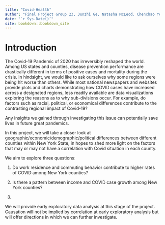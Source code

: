 ```yaml
--- 
title: "Covid-Health"
author: "Final Project Group 23, Junzhi Ge, Natasha McLeod, Chenchao You"
date: "`r Sys.Date()`"
site: bookdown::bookdown_site
---
```


# Introduction

The Covid-19 Pandemic of 2020 has irreversibly reshaped the world. Among US states and counties, disease prevention performance are drastically different in terms of positive cases and mortality during the crisis. In hindsight, we would like to ask ourselves why some regions were being hit worse than others. While most national newspapers and websites provide plots and charts demonstrating how COVID cases have increased across a designated regions, less readily available are data visualizations exploring the reasons as to why sub-divisions occur. For example, do factors such as racial, political, or economical differences contribute to the contrasting regional impact of Covid-19?

Any insights we gained through investigating this issue can potentially save lives in future great pandemics.

In this project, we will take a closer look at geographic/economic/demographic/political differences between different counties within New York State, in hopes to shed more light on the factors that may or may not have a correlation with Covid situation in each county. 

We aim to explore three questions:

1) Do work residence and commuting behavior contribute to higher rates of COVID among New York counties? 

2) Is there a pattern between income and COVID case growth among New York counties?

3) 


We will provide early exploratory data analysis at this stage of the project. Causation will not be implied by correlation at early exploratory analysis but will offer directions in which we can further investigate.

